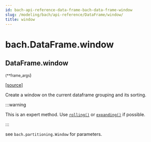 ```yaml
---
id: bach-api-reference-data-frame-bach-data-frame-window
slug: /modeling/bach/api-reference/DataFrame/window/
title: window
---
```


# bach.DataFrame.window

<div className="method">

## <span className="additional-name">DataFrame.</span><span className="name">window</span>

<small className="parameter-list">(<span className="parameter" id="**">\*\*frame_args</span></small>)


&#8203;<span className="view-source">[[source]](https://github.com/objectiv/objectiv-analytics/blob/main/bach/bach/dataframe.py)</span>

<div className="content">

Create a window on the current dataframe grouping and its sorting.

:::warning

This is an expert method. Use [`rolling()`](/modeling/bach/api-reference/DataFrame/bach.DataFrame.rolling.mdx) or [`expanding()`](/modeling/bach/api-reference/DataFrame/bach.DataFrame.expanding.mdx) if possible.


:::

see `bach.partitioning.Window` for parameters.


</div>


</div>
